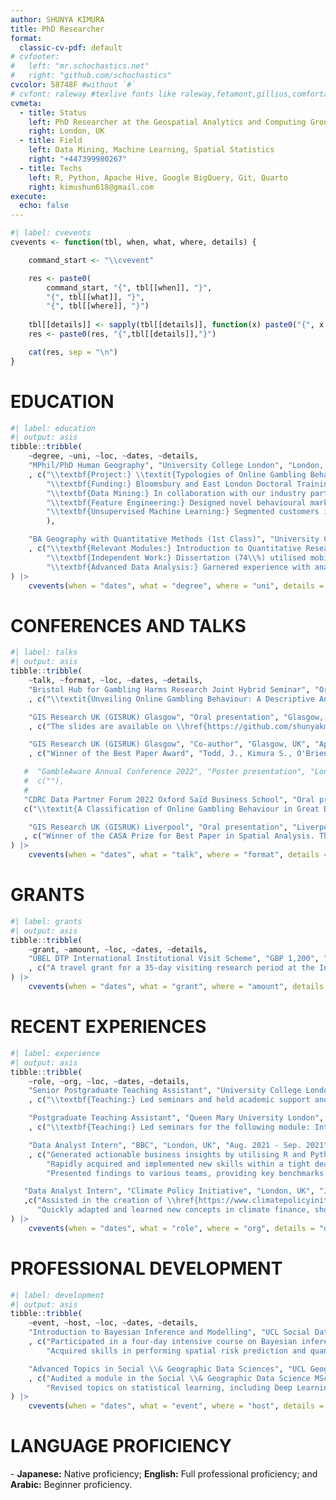 ```yaml
---
author: SHUNYA KIMURA
title: PhD Researcher
format:
  classic-cv-pdf: default
# cvfooter:
#   left: "mr.schochastics.net"
#   right: "github.com/schochastics"
cvcolor: 58748F #without `#`
# cvfont: raleway #texlive fonts like raleway,fetamont,gillius,comfortaa
cvmeta:
  - title: Status
    left: PhD Researcher at the Geospatial Analytics and Computing Group, University College London
    right: London, UK
  - title: Field
    left: Data Mining, Machine Learning, Spatial Statistics
    right: "+447399980267"
  - title: Techs
    left: R, Python, Apache Hive, Google BigQuery, Git, Quarto
    right: kimushun618@gmail.com
execute:
  echo: false
---
```


```r
#| label: cvevents
cvevents <- function(tbl, when, what, where, details) {

    command_start <- "\\cvevent"

    res <- paste0(
        command_start, "{", tbl[[when]], "}", 
        "{", tbl[[what]], "}",
        "{", tbl[[where]], "}")
    
    tbl[[details]] <- sapply(tbl[[details]], function(x) paste0("{", x, "}", collapse = ","))
    res <- paste0(res, "{",tbl[[details]],"}")

    cat(res, sep = "\n")
}
```

# EDUCATION

```r
#| label: education
#| output: asis
tibble::tribble(
    ~degree, ~uni, ~loc, ~dates, ~details,
    "MPhil/PhD Human Geography", "University College London", "London, UK", "Sep. 2021 - Present"
    , c("\\textbf{Project:} \\textit{Typologies of Online Gambling Behaviour in Great Britain: Insights from Geographic Smart Data Analysis}; supervised by Professor Paul Longley and Dr Justin Van Dijk.",
        "\\textbf{Funding:} Bloomsbury and East London Doctoral Training Partnership (UBEL DTP) - Economic and Social Research Council (ESRC) Studentship; co-funded by GambleAware.",
        "\\textbf{Data Mining:} In collaboration with our industry partner, I work with consumer datasets distributed across their data warehouse system. External data linkages are conducted while adhering to appropriate procedures for information governance. [Technologies: Apache Hive, Google Bigquery, R, GitLab, etc.]",
        "\\textbf{Feature Engineering:} Designed novel behavioural markers to facilitate cross-customer comparisons, providing enhanced analytical insights into how users engage with the platform. [Libraries: arrow, datatable, tidyr, lubridate, sf, ggplot2, etc.]",
        "\\textbf{Unsupervised Machine Learning:} Segmented customers into 11 distinct groups based on their revealed behaviour by applying dimensionality reduction techniques combined with clustering algorithms. [Libraries: arrow, datatable, tidyr, stats, factoextra, motifcluster, sf, ggplot2, etc.]"
        ),

    "BA Geography with Quantitative Methods (1st Class)", "University College London", "London, UK", "Sep. 2018 - Aug. 2021"
    , c("\\textbf{Relevant Modules:} Introduction to Quantitative Research Methods (73\\%), Geocomputation (68.5\\%), Data Analysis (74.5\\%), Mining Social and Geographic Datasets with Python (80.9\\%)", 
        "\\textbf{Independent Work:} Dissertation (74\\%) utilised mobility data to conduct an empirial investigation into the usage of the JUMP (now LIME) e-bike share system in London. Several spatial and statistical analyses were conducted, including DBSCAN, KDE clustering and multilevel negative binomial regression. This work was nominated for the 2021 Transport Geography Research Group Undergraduate Dissertation Prize.", 
        "\\textbf{Advanced Data Analysis:} Garnered experience with analysing randomised experiments, observational causal inference methods, quasi-experimental methods and with panel data methods.")
) |>
    cvevents(when = "dates", what = "degree", where = "uni", details = "details")
```

# CONFERENCES AND TALKS

```r
#| label: talks
#| output: asis
tibble::tribble(
    ~talk, ~format, ~loc, ~dates, ~details,
    "Bristol Hub for Gambling Harms Research Joint Hybrid Seminar", "Oral presentation", "Bristol, UK", "Mar. 2024"
    , c("\\textit{Unveiling Online Gambling Behaviour: A Descriptive Analysis of Consumer Data}. The recording and slides are available on \\href{https://github.com/shunyakmr/AC/tree/main/BRISTOL_SEMINAR_2024}{the github link}."),

    "GIS Research UK (GISRUK) Glasgow", "Oral presentation", "Glasgow, UK", "Apr. 2023"
    , c("The slides are available on \\href{https://github.com/shunyakmr/AC/tree/main/GISRUK_2023}{the github link}.", "Kimura, S., Van Dijk, J.T., and Longley, P.A. \\textit{The Use of Consumer Data to Explore Geographic and Social Variations in Online Gambling}. Proceedings of the 31st Conference of GIS Research UK (GISRUK). Glasgow: University of Glasgow. doi: 10.5281/zenodo.7828456."),

    "GIS Research UK (GISRUK) Glasgow", "Co-author", "Glasgow, UK", "Apr. 2023"
    , c("Winner of the Best Paper Award", "Todd, J., Kimura S., O'Brien, O., and Cheshire, J. \\textit{Dominant Trip Purposes within a Dockless Bicycle Sharing System in London}. Proceedings of the 31st Conference of GIS Research UK (GISRUK), Glasgow: University of Glasgow. doi: 10.5281/zenodo.7828473."),

   #  "GambleAware Annual Conference 2022", "Poster presentation", "London, UK", "Dec. 2022",
   #  c(""),
   #
   "CDRC Data Partner Forum 2022 Oxford Saïd Business School", "Oral presentation", "Oxford, UK", "Nov. 2022",
   c("\\textit{A Classification of Online Gambling Behaviour in Great Britain}. The slides are available on \\href{https://github.com/shunyakmr/AC/tree/main/CDRC_FORUM_2022}{the github link}."),

    "GIS Research UK (GISRUK) Liverpool", "Oral presentation", "Liverpool, UK", "Apr. 2022"
   , c("Winner of the CASA Prize for Best Paper in Spatial Analysis. The slides are available on \\href{https://github.com/shunyakmr/AC/tree/main/GISRUK_2022}{the github link}.", "Kimura, S., Longley, P. A., and Van Dijk, J.T. \\textit{Exploring the spatial disparities in gambling risk and vulnerability}. Proceedings of the 30th Conference of GIS Research UK (GISRUK). Liverpool: University of Liverpool. doi: 10.5281/zenodo.6407146.")
) |>
    cvevents(when = "dates", what = "talk", where = "format", details = "details")
```

# GRANTS

```r
#| label: grants
#| output: asis
tibble::tribble(
    ~grant, ~amount, ~loc, ~dates, ~details,
    "UBEL DTP International Institutional Visit Scheme", "GBP 1,200", "Kyoto, Japan", "Sep. 2021 - Present"
    , c("A travel grant for a 35-day visiting research period at the Institute of Disaster Mitigation for Urban Cultural Heritage, Ritsumeikan University at Kyoto, Japan. Invited by Professor Keiji Yano.")
) |>
    cvevents(when = "dates", what = "grant", where = "amount", details = "details")
```

# RECENT EXPERIENCES

```r
#| label: experience
#| output: asis
tibble::tribble(
    ~role, ~org, ~loc, ~dates, ~details,
    "Senior Postgraduate Teaching Assistant", "University College London", "London, UK", "Jan. 2022 - Apr. 2023"
    , c("\\textbf{Teaching:} Led seminars and held academic support and feedback hours for the following modules: (1) Geography in the Field I and (2) II; (3) Geocomputation; (4) Introduction to Quantitative Research Methods; and (5) Data Analysis"),

    "Postgraduate Teaching Assistant", "Queen Mary University London", "London, UK", "Nov. 2022 - Jan. 2023"
    , c("\\textbf{Teaching:} Led seminars for the following module: Introduction to Research Methods"),

    "Data Analyst Intern", "BBC", "London, UK", "Aug. 2021 - Sep. 2021"
    , c("Generated actionable business insights by utilising R and Python to conduct analysis on unstructured data sourced from web scraping and social media pages.",
        "Rapidly acquired and implemented new skills within a tight deadline.",
        "Presented findings to various teams, providing key benchmarks for assessing the success of BBC’s social media platforms."),

   "Data Analyst Intern", "Climate Policy Initiative", "London, UK", "Jun. 2020 - Jul. 2020"
   ,c("Assisted in the creation of \\href{https://www.climatepolicyinitiative.org/netzerofinancetracker/methodology.pdf}{The Net Zero Finance Tracker} through data gathering and dashboard design. This tool provides a comprehensive assessment of the alignment between public and private finance and the Paris Agreement goals.",
      "Quickly adapted and learned new concepts in climate finance, showing flexibility in an unfamiliar domain.")
) |>
    cvevents(when = "dates", what = "role", where = "org", details = "details")
```

# PROFESSIONAL DEVELOPMENT

```r
#| label: development
#| output: asis
tibble::tribble(
    ~event, ~host, ~loc, ~dates, ~details,
    "Introduction to Bayesian Inference and Modelling", "UCL Social Data Institute", "London, UK", "Jul. 2023"
    , c("Participated in a four-day intensive course on Bayesian inference. The course covered the fundamentals of Bayesian statistics using RStudio and Stan. Taught by Dr Anwar Musah.",
        "Acquired skills in performing spatial risk prediction and quantifying uncertainty levels using exceedance probabilities for aerial data, which are currently employed in my PhD project."),

    "Advanced Topics in Social \\& Geographic Data Sciences", "UCL Geography", "London, UK", "Jan. 2022 - Mar. 2022"
    , c("Audited a module in the Social \\& Geographic Data Science MSc course. Led by Dr Stephen Law.",
        "Revised topics on statistical learning, including Deep Learning, Convolutional Neural Networks, and GeoAI.")
) |>
    cvevents(when = "dates", what = "event", where = "host", details = "details")
```

# LANGUAGE PROFICIENCY

\- **Japanese:** Native proficiency; **English:** Full professional proficiency; and **Arabic:** Beginner proficiency.
